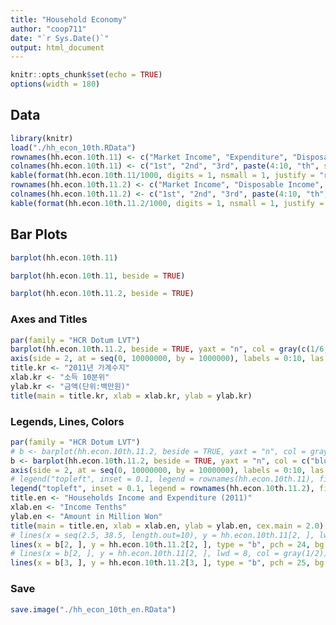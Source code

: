 ```yaml
---
title: "Household Economy"
author: "coop711"
date: "`r Sys.Date()`"
output: html_document
---
```


```r
knitr::opts_chunk$set(echo = TRUE)
options(width = 180)
```

## Data

```r
library(knitr)
load("./hh_econ_10th.RData")
rownames(hh.econ.10th.11) <- c("Market Income", "Expenditure", "Disposable Income")
colnames(hh.econ.10th.11) <- c("1st", "2nd", "3rd", paste(4:10, "th", sep = ""))
kable(format(hh.econ.10th.11/1000, digits = 1, nsmall = 1, justify = "right", big.mark = ","), align = "r")
rownames(hh.econ.10th.11.2) <- c("Market Income", "Disposable Income", "Expenditure")
colnames(hh.econ.10th.11.2) <- c("1st", "2nd", "3rd", paste(4:10, "th", sep = ""))
kable(format(hh.econ.10th.11.2/1000, digits = 1, nsmall = 1, justify = "right", big.mark = ","), align = "r")
```

<P style = "page-break-before:always;">

## Bar Plots

```r
barplot(hh.econ.10th.11)
```

```r
barplot(hh.econ.10th.11, beside = TRUE)
```

<P style = "page-break-before:always;">

```r
barplot(hh.econ.10th.11.2, beside = TRUE)
```

<!--
<P style = "page-break-before:always;">
-->

### Axes and Titles

```r
par(family = "HCR Dotum LVT")
barplot(hh.econ.10th.11.2, beside = TRUE, yaxt = "n", col = gray(c(1/6, 1/2, 5/6)))
axis(side = 2, at = seq(0, 10000000, by = 1000000), labels = 0:10, las = 1)
title.kr <- "2011년 가계수지"
xlab.kr <- "소득 10분위"
ylab.kr <- "금액(단위:백만원)"
title(main = title.kr, xlab = xlab.kr, ylab = ylab.kr)
```

<P style = "page-break-before:always;">

### Legends, Lines, Colors

```r
par(family = "HCR Dotum LVT")
# b <- barplot(hh.econ.10th.11.2, beside = TRUE, yaxt = "n", col = gray(c(1/6, 1/2, 5/6)))
b <- barplot(hh.econ.10th.11.2, beside = TRUE, yaxt = "n", col = c("blue", "cyan", "red"))
axis(side = 2, at = seq(0, 10000000, by = 1000000), labels = 0:10, las = 1)
# legend("topleft", inset = 0.1, legend = rownames(hh.econ.10th.11), fill = gray(c(1/6, 1/2, 5/6)))
legend("topleft", inset = 0.1, legend = rownames(hh.econ.10th.11.2), fill = c("blue", "cyan", "red"))
title.en <- "Households Income and Expenditure (2011)"
xlab.en <- "Income Tenths"
ylab.en <- "Amount in Million Won"
title(main = title.en, xlab = xlab.en, ylab = ylab.en, cex.main = 2.0)
# lines(x = seq(2.5, 38.5, length.out=10), y = hh.econ.10th.11[2, ], lwd=5, col=gray(1/2))
lines(x = b[2, ], y = hh.econ.10th.11.2[2, ], type = "b", pch = 24, bg = "white", col = "black", lwd = 4)
# lines(x = b[2, ], y = hh.econ.10th.11[2, ], lwd = 8, col = gray(1/2))
lines(x = b[3, ], y = hh.econ.10th.11.2[3, ], type = "b", pch = 25, bg = "white", col = "black", lwd = 4)
```

### Save

```r
save.image("./hh_econ_10th_en.RData")
```